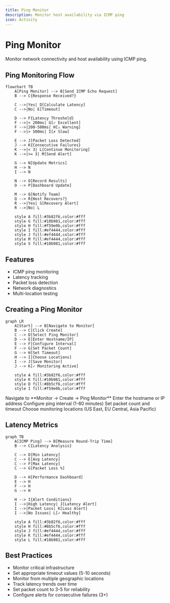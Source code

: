 ```yaml
---
title: Ping Monitor
description: Monitor host availability via ICMP ping
icon: Activity
---
```


# Ping Monitor

Monitor network connectivity and host availability using ICMP ping.

## Ping Monitoring Flow

```mermaid
flowchart TB
    A[Ping Monitor] --> B[Send ICMP Echo Request]
    B --> C{Response Received?}

    C -->|Yes| D[Calculate Latency]
    C -->|No| E[Timeout]

    D --> F{Latency Threshold}
    F -->|< 200ms| G[✓ Excellent]
    F -->|200-500ms| H[⚠ Warning]
    F -->|> 500ms| I[✗ Slow]

    E --> J[Packet Loss Detected]
    J --> K{Consecutive Failures}
    K -->|< 3| L[Continue Monitoring]
    K -->|>= 3| M[Send Alert]

    G --> N[Update Metrics]
    H --> N
    I --> N

    N --> O[Record Results]
    O --> P[Dashboard Update]

    M --> Q[Notify Team]
    Q --> R{Host Recovers?}
    R -->|Yes| S[Recovery Alert]
    R -->|No| L

    style A fill:#3b82f6,color:#fff
    style G fill:#10b981,color:#fff
    style H fill:#f59e0b,color:#fff
    style I fill:#ef4444,color:#fff
    style J fill:#ef4444,color:#fff
    style M fill:#ef4444,color:#fff
    style S fill:#10b981,color:#fff
```

## Features

- ICMP ping monitoring
- Latency tracking
- Packet loss detection
- Network diagnostics
- Multi-location testing

## Creating a Ping Monitor

```mermaid
graph LR
    A[Start] --> B[Navigate to Monitor]
    B --> C[Click Create]
    C --> D[Select Ping Monitor]
    D --> E[Enter Hostname/IP]
    E --> F[Configure Interval]
    F --> G[Set Packet Count]
    G --> H[Set Timeout]
    H --> I[Choose Locations]
    I --> J[Save Monitor]
    J --> K[✓ Monitoring Active]

    style A fill:#3b82f6,color:#fff
    style K fill:#10b981,color:#fff
    style D fill:#8b5cf6,color:#fff
    style I fill:#f59e0b,color:#fff
```

<Steps>
  <Step>Navigate to **Monitor → Create → Ping Monitor**</Step>
  <Step>Enter the hostname or IP address</Step>
  <Step>Configure ping interval (1-60 minutes)</Step>
  <Step>Set packet count and timeout</Step>
  <Step>Choose monitoring locations (US East, EU Central, Asia Pacific)</Step>
</Steps>

## Latency Metrics

```mermaid
graph TB
    A[ICMP Ping] --> B[Measure Round-Trip Time]
    B --> C{Latency Analysis}

    C --> D[Min Latency]
    C --> E[Avg Latency]
    C --> F[Max Latency]
    C --> G[Packet Loss %]

    D --> H[Performance Dashboard]
    E --> H
    F --> H
    G --> H

    H --> I{Alert Conditions}
    I -->|High Latency| J[Latency Alert]
    I -->|Packet Loss| K[Loss Alert]
    I -->|No Issues| L[✓ Healthy]

    style A fill:#3b82f6,color:#fff
    style H fill:#8b5cf6,color:#fff
    style J fill:#ef4444,color:#fff
    style K fill:#ef4444,color:#fff
    style L fill:#10b981,color:#fff
```

## Best Practices

- Monitor critical infrastructure
- Set appropriate timeout values (5-10 seconds)
- Monitor from multiple geographic locations
- Track latency trends over time
- Set packet count to 3-5 for reliability
- Configure alerts for consecutive failures (3+)
